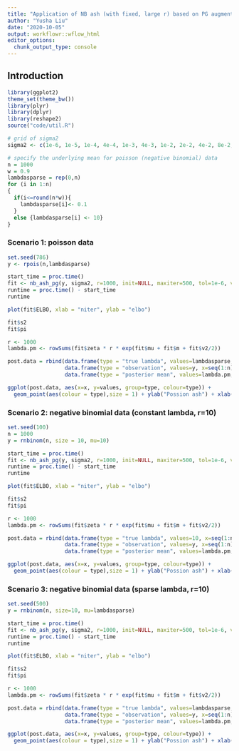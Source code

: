 ```yaml
---
title: "Application of NB ash (with fixed, large r) based on PG augmentation to some simulated count data"
author: "Yusha Liu"
date: "2020-10-05"
output: workflowr::wflow_html
editor_options:
  chunk_output_type: console
---
```


## Introduction

```r
library(ggplot2)
theme_set(theme_bw())
library(plyr)
library(dplyr)
library(reshape2)
source("code/util.R")

# grid of sigma2
sigma2 <- c(1e-6, 1e-5, 1e-4, 4e-4, 1e-3, 4e-3, 1e-2, 2e-2, 4e-2, 8e-2, 0.16, 0.32, 0.64, 1, 2, 4, 8, 16)

# specify the underlying mean for poisson (negative binomial) data
n = 1000 
w = 0.9
lambdasparse = rep(0,n)
for (i in 1:n)
{
  if(i<=round(n*w)){
    lambdasparse[i]<- 0.1
  }
  else {lambdasparse[i] <- 10}
}

```


### Scenario 1: poisson data 
```r
set.seed(786)
y <- rpois(n,lambdasparse) 

start_time = proc.time()
fit <- nb_ash_pg(y, sigma2, r=1000, init=NULL, maxiter=500, tol=1e-6, verbose=FALSE)
runtime = proc.time() - start_time
runtime

plot(fit$ELBO, xlab = "niter", ylab = "elbo")

fit$s2
fit$pi

r <- 1000
lambda.pm <- rowSums(fit$zeta * r * exp(fit$mu + fit$m + fit$v2/2))

post.data = rbind(data.frame(type = "true lambda", values=lambdasparse, x=seq(1:n)),
                  data.frame(type = "observation", values=y, x=seq(1:n)),
                  data.frame(type = "posterior mean", values=lambda.pm, x=seq(1:n)))

ggplot(post.data, aes(x=x, y=values, group=type, colour=type)) + 
  geom_point(aes(colour = type),size = 1) + ylab("Possion ash") + xlab(expression(y))+facet_grid(type~.,scales="free_y") + ylim(range(y))

```


### Scenario 2: negative binomial data (constant lambda, r=10)
```r
set.seed(100)
n = 1000 
y = rnbinom(n, size = 10, mu=10)

start_time = proc.time()
fit <- nb_ash_pg(y, sigma2, r=1000, init=NULL, maxiter=500, tol=1e-6, verbose=FALSE)
runtime = proc.time() - start_time
runtime

plot(fit$ELBO, xlab = "niter", ylab = "elbo")

fit$s2
fit$pi

r <- 1000
lambda.pm <- rowSums(fit$zeta * r * exp(fit$mu + fit$m + fit$v2/2))

post.data = rbind(data.frame(type = "true lambda", values=10, x=seq(1:n)),
                  data.frame(type = "observation", values=y, x=seq(1:n)),
                  data.frame(type = "posterior mean", values=lambda.pm, x=seq(1:n)))

ggplot(post.data, aes(x=x, y=values, group=type, colour=type)) + 
  geom_point(aes(colour = type),size = 1) + ylab("Possion ash") + xlab(expression(y))+facet_grid(type~.,scales="free_y") + ylim(range(y))

```


### Scenario 3: negative binomial data (sparse lambda, r=10)
```r
set.seed(500)
y = rnbinom(n, size=10, mu=lambdasparse)

start_time = proc.time()
fit <- nb_ash_pg(y, sigma2, r=1000, init=NULL, maxiter=500, tol=1e-6, verbose=FALSE)
runtime = proc.time() - start_time
runtime

plot(fit$ELBO, xlab = "niter", ylab = "elbo")

fit$s2
fit$pi

r <- 1000
lambda.pm <- rowSums(fit$zeta * r * exp(fit$mu + fit$m + fit$v2/2))

post.data = rbind(data.frame(type = "true lambda", values=lambdasparse, x=seq(1:n)),
                  data.frame(type = "observation", values=y, x=seq(1:n)),
                  data.frame(type = "posterior mean", values=lambda.pm, x=seq(1:n)))

ggplot(post.data, aes(x=x, y=values, group=type, colour=type)) + 
  geom_point(aes(colour = type),size = 1) + ylab("Possion ash") + xlab(expression(y))+facet_grid(type~.,scales="free_y") + ylim(range(y))

```